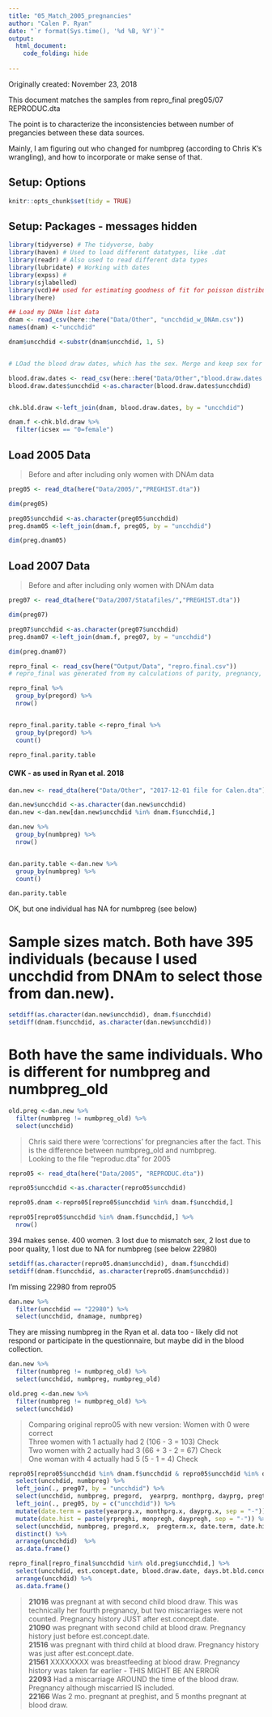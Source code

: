 ```yaml
---
title: "05_Match_2005_pregnancies"
author: "Calen P. Ryan"
date: "`r format(Sys.time(), '%d %B, %Y')`"
output: 
  html_document:
    code_folding: hide
    
---
```


Originally created: November 23, 2018

This document matches the samples from 
repro_final
preg05/07
REPRODUC.dta

The point is to characterize the inconsistencies between number of pregancies between these data sources.

Mainly, I am figuring out who changed for numbpreg (according to Chris K's wrangling), and how to incorporate or make sense of that. 


## Setup: Options 
```r
knitr::opts_chunk$set(tidy = TRUE)
```


## Setup: Packages - messages hidden
```r

library(tidyverse) # The tidyverse, baby
library(haven) # Used to load different datatypes, like .dat
library(readr) # Also used to read different data types
library(lubridate) # Working with dates
library(expss) # 
library(sjlabelled)
library(vcd)## used for estimating goodness of fit for poisson distribution
library(here)

```


```r
## Load my DNAm list data
dnam <- read_csv(here::here("Data/Other", "uncchdid_w_DNAm.csv"))
names(dnam) <-"uncchdid"

dnam$uncchdid <-substr(dnam$uncchdid, 1, 5)


# LOad the blood draw dates, which has the sex. Merge and keep sex for DNAm

blood.draw.dates <- read_csv(here::here("Data/Other","blood.draw.dates.csv"))[,-1]
blood.draw.dates$uncchdid <-as.character(blood.draw.dates$uncchdid)


chk.bld.draw <-left_join(dnam, blood.draw.dates, by = "uncchdid")

dnam.f <-chk.bld.draw %>% 
  filter(icsex == "0=female")
```



## Load 2005 Data
> Before and after including only women with DNAm data

```r
preg05 <- read_dta(here("Data/2005/","PREGHIST.dta"))

dim(preg05)

preg05$uncchdid <-as.character(preg05$uncchdid)
preg.dnam05 <-left_join(dnam.f, preg05, by = "uncchdid")

dim(preg.dnam05)
```

## Load 2007 Data
> Before and after including only women with DNAm data

```r
preg07 <- read_dta(here("Data/2007/Statafiles/","PREGHIST.dta"))

dim(preg07)

preg07$uncchdid <-as.character(preg07$uncchdid)
preg.dnam07 <-left_join(dnam.f, preg07, by = "uncchdid")

dim(preg.dnam07)

```
 



```r
repro_final <- read_csv(here("Output/Data", "repro.final.csv"))
# repro_final was generated from my calculations of parity, pregnancy, etc. to replicate Chris's reprostat file. 

repro_final %>% 
  group_by(pregord) %>% 
  nrow()


repro_final.parity.table <-repro_final %>% 
  group_by(pregord) %>% 
  count()

repro_final.parity.table

```

#### CWK - as used in Ryan et al. 2018
```r
dan.new <- read_dta(here("Data/Other", "2017-12-01 file for Calen.dta"))

dan.new$uncchdid <-as.character(dan.new$uncchdid)
dan.new <-dan.new[dan.new$uncchdid %in% dnam.f$uncchdid,]

dan.new %>% 
  group_by(numbpreg) %>% 
  nrow()


dan.parity.table <-dan.new %>% 
  group_by(numbpreg) %>% 
  count()

dan.parity.table

```
OK, but one individual has NA for numbpreg (see below)

# Sample sizes match. Both have 395 individuals (because I used uncchdid from DNAm to select those from dan.new). 
```r
setdiff(as.character(dan.new$uncchdid), dnam.f$uncchdid)  
setdiff(dnam.f$uncchdid, as.character(dan.new$uncchdid))
```
# Both have the same individuals. Who is different for numbpreg and numbpreg_old 
```r
old.preg <-dan.new %>% 
  filter(numbpreg != numbpreg_old) %>% 
  select(uncchdid)
```


> Chris said there were 'corrections' for pregnancies after the fact. This is the difference between numbpreg_old and numbpreg.  
Looking to the file "reproduc.dta" for 2005

```r
repro05 <- read_dta(here("Data/2005", "REPRODUC.dta"))

repro05$uncchdid <-as.character(repro05$uncchdid)
```


```r
repro05.dnam <-repro05[repro05$uncchdid %in% dnam.f$uncchdid,] 

repro05[repro05$uncchdid %in% dnam.f$uncchdid,] %>%
  nrow()

```
394 makes sense. 400 women. 3 lost due to mismatch sex, 2 lost due to poor quality, 1 lost due to NA for numbpreg (see below 22980)

```r
setdiff(as.character(repro05.dnam$uncchdid), dnam.f$uncchdid)  
setdiff(dnam.f$uncchdid, as.character(repro05.dnam$uncchdid))
```
I'm missing 22980 from repro05
```r
dan.new %>% 
  filter(uncchdid == "22980") %>% 
  select(uncchdid, dnamage, numbpreg)
```
They are missing numbpreg in the Ryan et al. data too - likely did not respond or participate in the questionnaire, but maybe did in the blood collection. 

```r
dan.new %>% 
  filter(numbpreg != numbpreg_old) %>% 
  select(uncchdid, numbpreg, numbpreg_old)

old.preg <-dan.new %>% 
  filter(numbpreg != numbpreg_old) %>% 
  select(uncchdid)

```



> Comparing original repro05 with new version:
  Women with 0 were correct  
Three women with 1 actually had 2 (106 - 3 = 103) Check  
Two women with 2 actually had 3 (66 + 3 - 2 = 67) Check  
One woman with 4 actually had 5 (5 - 1 = 4) Check  

```r
repro05[repro05$uncchdid %in% dnam.f$uncchdid & repro05$uncchdid %in% old.preg$uncchdid,] %>% 
  select(uncchdid, numbpreg) %>% 
  left_join(., preg07, by = "uncchdid") %>% 
  select(uncchdid, numbpreg, pregord,  yearprg, monthprg, dayprg, pregterm) %>% 
  left_join(., preg05, by = c("uncchdid")) %>% 
  mutate(date.term = paste(yearprg.x, monthprg.x, dayprg.x, sep = "-")) %>% 
  mutate(date.hist = paste(yrpreghi, monpregh, daypregh, sep = "-")) %>% 
  select(uncchdid, numbpreg, pregord.x,  pregterm.x, date.term, date.hist, pregterm.x) %>%
  distinct() %>% 
  arrange(uncchdid)  %>% 
  as.data.frame()

```

```r
repro_final[repro_final$uncchdid %in% old.preg$uncchdid,] %>% 
  select(uncchdid, est.concept.date, blood.draw.date, days.bt.bld.concep, reprostat, pregord, pregterm, twins) %>% 
  arrange(uncchdid) %>% 
  as.data.frame()

```








> **21016** was pregnant at with second child blood draw. This was technically her fourth pregnancy, but two miscarriages were not counted. Pregnancy history JUST after est.concept.date.  
**21090** was pregnant with second child at blood draw. Pregnancy history just before est.concept.date.    
**21516** was pregnant with third child at blood draw. Pregnancy history was just after est.concept.date.    
**21561** XXXXXXXX was breastfeeding at blood draw. Pregnancy history was taken far earlier - THIS MIGHT BE AN ERROR  
**22093** Had a miscarriage AROUND the time of the blood draw. Pregnancy although miscarried IS included.  
**22166** Was 2 mo. pregnant at preghist, and 5 months pregnant at blood draw.








